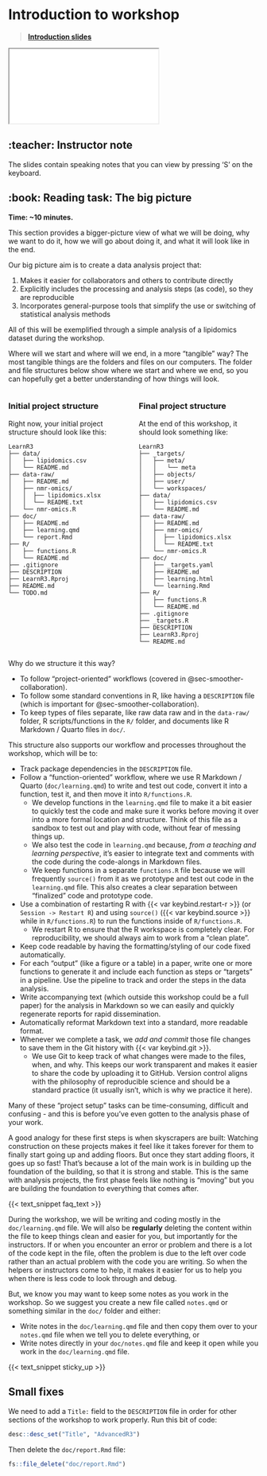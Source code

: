 # Introduction to workshop {#sec-introduction}

> [**Introduction slides**](../slides/introduction.html)

<div>

```{=html}
<iframe class="slide-deck" src="../slides/introduction.html"></iframe>
```

</div>

::: {.callout-note collapse="true"}
## :teacher: Instructor note

The slides contain speaking notes that you can view by pressing 'S' on
the keyboard.
:::

## :book: Reading task: The big picture {#sec-big-picture}

**Time: \~10 minutes.**

This section provides a bigger-picture view of what we will be doing,
why we want to do it, how we will go about doing it, and what it will
look like in the end.

Our big picture aim is to create a data analysis project that:

1.  Makes it easier for collaborators and others to contribute directly
2.  Explicitly includes the processing and analysis steps (as code), so
    they are reproducible
3.  Incorporates general-purpose tools that simplify the use or
    switching of statistical analysis methods

All of this will be exemplified through a simple analysis of a
lipidomics dataset during the workshop.

<!-- TODO: Pipeline, workflow image? -->

Where will we start and where will we end, in a more "tangible" way? The
most tangible things are the folders and files on our computers. The
folder and file structures below show where we start and where we end,
so you can hopefully get a better understanding of how things will look.

::::: columns
::: {.column width="45%"}
### Initial project structure {.unnumbered}

Right now, your initial project structure should look like this:

```
LearnR3
├── data/
│   ├── lipidomics.csv
│   └── README.md
├── data-raw/
│   ├── README.md
│   ├── nmr-omics/
│   │  ├── lipidomics.xlsx
│   │  └── README.txt
│   └── nmr-omics.R
├── doc/
│   ├── README.md
│   ├── learning.qmd
│   └── report.Rmd
├── R/
│   ├── functions.R
│   └── README.md
├── .gitignore
├── DESCRIPTION
├── LearnR3.Rproj
├── README.md
└── TODO.md
```
:::

::: {.column width="45%"}
### Final project structure {.unnumbered}

At the end of this workshop, it should look something like:

```
LearnR3
├── _targets/
│   ├── meta/
│   │   └── meta
│   ├── objects/
│   ├── user/
│   └── workspaces/
├── data/
│   ├── lipidomics.csv
│   └── README.md
├── data-raw/
│   ├── README.md
│   ├── nmr-omics/
│   │  ├── lipidomics.xlsx
│   │  └── README.txt
│   └── nmr-omics.R
├── doc/
│   ├── _targets.yaml
│   ├── README.md
│   ├── learning.html
│   └── learning.Rmd
├── R/
│   ├── functions.R
│   └── README.md
├── .gitignore
├── _targets.R
├── DESCRIPTION
├── LearnR3.Rproj
└── README.md
```
:::
:::::

Why do we structure it this way?

-   To follow "project-oriented" workflows (covered in
    @sec-smoother-collaboration).
-   To follow some standard conventions in R, like having a
    `DESCRIPTION` file (which is important for
    @sec-smoother-collaboration).
-   To keep types of files separate, like raw data raw and in the
    `data-raw/` folder, R scripts/functions in the `R/` folder, and
    documents like R Markdown / Quarto files in `doc/`.

This structure also supports our workflow and processes throughout the
workshop, which will be to:

-   Track package dependencies in the `DESCRIPTION` file.
-   Follow a "function-oriented" workflow, where we use R Markdown /
    Quarto (`doc/learning.qmd`) to write and test out code, convert it
    into a function, test it, and then move it into `R/functions.R`.
    -   We develop functions in the `learning.qmd` file to make it a bit
        easier to quickly test the code and make sure it works before
        moving it over into a more formal location and structure. Think
        of this file as a sandbox to test out and play with code,
        without fear of messing things up.
    -   We also test the code in `learning.qmd` because, *from a
        teaching and learning perspective*, it's easier to integrate
        text and comments with the code during the code-alongs in
        Markdown files.
    -   We keep functions in a separate `functions.R` file because we
        will frequently `source()` from it as we prototype and test out
        code in the `learning.qmd` file. This also creates a clear
        separation between "finalized" code and prototype code.
-   Use a combination of restarting R with {{< var keybind.restart-r >}}
    (or `Session -> Restart R`) and using `source()`
    ({{< var keybind.source >}} while in `R/functions.R`) to run the
    functions inside of `R/functions.R`.
    -   We restart R to ensure that the R workspace is completely clear.
        For reproducibility, we should always aim to work from a "clean
        plate".
-   Keep code readable by having the formatting/styling of our code
    fixed automatically.
-   For each "output" (like a figure or a table) in a paper, write one
    or more functions to generate it and include each function as steps
    or "targets" in a pipeline. Use the pipeline to track and order the
    steps in the data analysis.
-   Write accompanying text (which outside this workshop could be a full
    paper) for the analysis in Markdown so we can easily and quickly
    regenerate reports for rapid dissemination.
-   Automatically reformat Markdown text into a standard, more readable
    format.
-   Whenever we complete a task, we *add and commit* those file changes
    to save them in the Git history with {{< var keybind.git >}}.
    -   We use Git to keep track of what changes were made to the files,
        when, and why. This keeps our work transparent and makes it
        easier to share the code by uploading it to GitHub. Version
        control aligns with the philosophy of reproducible science and
        should be a standard practice (it usually isn't, which is why we
        practice it here).

Many of these "project setup" tasks can be time-consuming, difficult and
confusing - and this is before you've even gotten to the analysis phase
of your work.

A good analogy for these first steps is when skyscrapers are built:
Watching construction on these projects makes it feel like it takes
forever for them to finally start going up and adding floors. But once
they start adding floors, it goes up so fast! That's because a lot of
the main work is in building up the foundation of the building, so that
it is strong and stable. This is the same with analysis projects, the
first phase feels like nothing is "moving" but you are building the
foundation to everything that comes after.

{{< text_snippet faq_text >}}

::: {.callout-important appearance="default"}
During the workshop, we will be writing and coding mostly in the
`doc/learning.qmd` file. We will also be **regularly** deleting the
content within the file to keep things clean and easier for you, but
importantly for the instructors. If or when you encounter an error or
problem and there is a lot of the code kept in the file, often the
problem is due to the left over code rather than an actual problem with
the code you are writing. So when the helpers or instructors come to
help, it makes it easier for us to help you when there is less code to
look through and debug.

But, we know you may want to keep some notes as you work in the
workshop. So we suggest you create a new file called `notes.qmd` or
something similar in the `doc/` folder and either:

-   Write notes in the `doc/learning.qmd` file and then copy them over
    to your `notes.qmd` file when we tell you to delete everything, or
-   Write notes directly in your `doc/notes.qmd` file and keep it open
    while you work in the `doc/learning.qmd` file.
:::

{{< text_snippet sticky_up >}}

## Small fixes

<!-- TODO: This isn't needed after a while -->

We need to add a `Title:` field to the `DESCRIPTION` file in order for
other sections of the workshop to work properly. Run this bit of code:

``` .r
desc::desc_set("Title", "AdvancedR3")
```

Then delete the `doc/report.Rmd` file:

``` .r
fs::file_delete("doc/report.Rmd")
```
